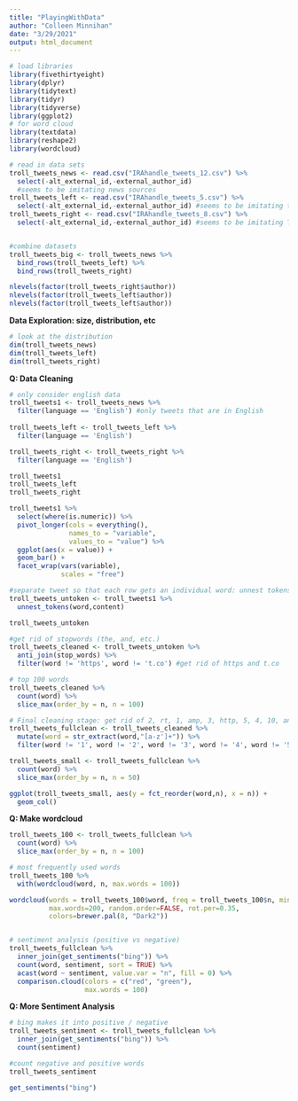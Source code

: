 ```yaml
---
title: "PlayingWithData"
author: "Colleen Minnihan"
date: "3/29/2021"
output: html_document
---
```


```r
# load libraries 
library(fivethirtyeight)
library(dplyr)
library(tidytext)
library(tidyr)
library(tidyverse)
library(ggplot2)
# for word cloud
library(textdata)
library(reshape2)
library(wordcloud)
```

```r
# read in data sets
troll_tweets_news <- read.csv("IRAhandle_tweets_12.csv") %>%
  select(-alt_external_id,-external_author_id)
  #seems to be imitating news sources
troll_tweets_left <- read.csv("IRAhandle_tweets_5.csv") %>%
  select(-alt_external_id,-external_author_id) #seems to be imitating the far left
troll_tweets_right <- read.csv("IRAhandle_tweets_8.csv") %>%
  select(-alt_external_id,-external_author_id) #seems to be imitating Trump supporters


#combine datasets
troll_tweets_big <- troll_tweets_news %>% 
  bind_rows(troll_tweets_left) %>%
  bind_rows(troll_tweets_right)
```


```r
nlevels(factor(troll_tweets_right$author))
nlevels(factor(troll_tweets_left$author))
nlevels(factor(troll_tweets_left$author))


```

**Data Exploration: size, distribution, etc**

```r
# look at the distribution
dim(troll_tweets_news)
dim(troll_tweets_left)
dim(troll_tweets_right)
```

**Q: Data Cleaning**

```r
# only consider english data 
troll_tweets1 <- troll_tweets_news %>%
  filter(language == 'English') #only tweets that are in English
  
troll_tweets_left <- troll_tweets_left %>%
  filter(language == 'English')

troll_tweets_right <- troll_tweets_right %>%
  filter(language == 'English')

troll_tweets1
troll_tweets_left
troll_tweets_right
```

```r
troll_tweets1 %>% 
  select(where(is.numeric)) %>% 
  pivot_longer(cols = everything(),
               names_to = "variable", 
               values_to = "value") %>% 
  ggplot(aes(x = value)) +
  geom_bar() +
  facet_wrap(vars(variable), 
             scales = "free")
```


```r
#separate tweet so that each row gets an individual word: unnest tokens
troll_tweets_untoken <- troll_tweets1 %>%
  unnest_tokens(word,content)

troll_tweets_untoken

#get rid of stopwords (the, and, etc.)
troll_tweets_cleaned <- troll_tweets_untoken %>%
  anti_join(stop_words) %>%
  filter(word != 'https', word != 't.co') #get rid of https and t.co

# top 100 words 
troll_tweets_cleaned %>%
  count(word) %>%
  slice_max(order_by = n, n = 100)
```

```r
# Final cleaning stage: get rid of 2, rt, 1, amp, 3, http, 5, 4, 10, and single letter words
troll_tweets_fullclean <- troll_tweets_cleaned %>%
  mutate(word = str_extract(word,"[a-z']+")) %>%
  filter(word != '1', word != '2', word != '3', word != '4', word != '5', word != '10', word != 'rt', word != 'amp', word != 'http', !(word %in% letters))
```

```r
troll_tweets_small <- troll_tweets_fullclean %>%
  count(word) %>%
  slice_max(order_by = n, n = 50)

ggplot(troll_tweets_small, aes(y = fct_reorder(word,n), x = n)) +
  geom_col()
```

**Q: Make wordcloud**
```r
troll_tweets_100 <- troll_tweets_fullclean %>%
  count(word) %>%
  slice_max(order_by = n, n = 100)

# most frequently used words
troll_tweets_100 %>%
  with(wordcloud(word, n, max.words = 100))

wordcloud(words = troll_tweets_100$word, freq = troll_tweets_100$n, min.freq = 1,
          max.words=200, random.order=FALSE, rot.per=0.35, 
          colors=brewer.pal(8, "Dark2"))


# sentiment analysis (positive vs negative)
troll_tweets_fullclean %>%
  inner_join(get_sentiments("bing")) %>%
  count(word, sentiment, sort = TRUE) %>%
  acast(word ~ sentiment, value.var = "n", fill = 0) %>%
  comparison.cloud(colors = c("red", "green"),
                   max.words = 100)

```

**Q: More Sentiment Analysis**

```r
# bing makes it into positive / negative
troll_tweets_sentiment <- troll_tweets_fullclean %>%
  inner_join(get_sentiments("bing")) %>%
  count(sentiment)

#count negative and positive words
troll_tweets_sentiment

get_sentiments("bing")
```




